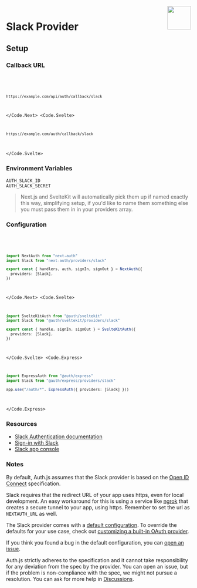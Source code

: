 
<img align="right" src="/img/providers/slack.svg" height="64" width="64" />

# Slack Provider

## Setup

### Callback URL

<Code>
  <Code.Next>

```bash
https://example.com/api/auth/callback/slack
```

  </Code.Next>
  <Code.Svelte>

```bash
https://example.com/auth/callback/slack
```

  </Code.Svelte>
</Code>

### Environment Variables

```
AUTH_SLACK_ID
AUTH_SLACK_SECRET
```

> Next.js and SvelteKit will automatically pick them up if named exactly this way, simplifying
> setup, if you'd like to name them something else you must pass them in in your providers array.

### Configuration

<Code>
  <Code.Next>

```ts filename="/auth.ts"
import NextAuth from "next-auth"
import Slack from "next-auth/providers/slack"

export const { handlers, auth, signIn, signOut } = NextAuth({
  providers: [Slack],
})
```

  </Code.Next>
  <Code.Svelte>

```ts filename="/src/auth.ts"
import SvelteKitAuth from "@auth/sveltekit"
import Slack from "@auth/sveltekit/providers/slack"

export const { handle, signIn, signOut } = SvelteKitAuth({
  providers: [Slack],
})
```

  </Code.Svelte>
  <Code.Express>

```ts filename="/src/app.ts"
import ExpressAuth from "@auth/express"
import Slack from "@auth/express/providers/slack"

app.use("/auth/*", ExpressAuth({ providers: [Slack] }))
```

  </Code.Express>
</Code>

### Resources

- [Slack Authentication documentation](https://api.slack.com/authentication)
- [Sign-in with Slack](https://api.slack.com/docs/sign-in-with-slack)
- [Slack app console](https://api.slack.com/apps)

### Notes

By default, Auth.js assumes that the Slack provider is
based on the [Open ID Connect](https://openid.net/specs/openid-connect-core-1_0.html) specification.

<Callout type="warning">

Slack requires that the redirect URL of your app uses https, even for local development.
An easy workaround for this is using a service like [ngrok](https://ngrok.com/) that creates a secure tunnel to your app, using https. Remember to set the url as `NEXTAUTH_URL` as well.

</Callout>

<Callout>

The Slack provider comes with a [default configuration](https://github.com/nextauthjs/next-auth/blob/main/packages/core/src/providers/slack.ts).
To override the defaults for your use case, check out [customizing a built-in OAuth provider](https://authjs.dev/guides/providers/custom-provider#override-default-options).

</Callout>

If you think you found a bug in the default configuration, you can [open an issue](https://authjs.dev/new/provider-issue).

Auth.js strictly adheres to the specification and it cannot take responsibility for any deviation from
the spec by the provider. You can open an issue, but if the problem is non-compliance with the spec,
we might not pursue a resolution. You can ask for more help in [Discussions](https://authjs.dev/new/github-discussions).
